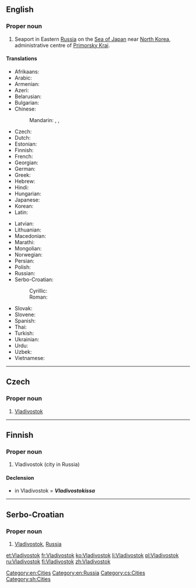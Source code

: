==English==
{{wikipedia}}

===Proper noun===
{{en-proper noun}}

# Seaport in Eastern [[Russia]] on the [[Sea of Japan]] near [[North Korea]], administrative centre of [[Primorsky Krai]].

====Translations====
{{trans-top|seaport in Russia}}
* Afrikaans: {{t|af|Wladiwostok}}
* Arabic: {{t-|ar|فلاديفوستوك|m|tr=fladifustūk}}
* Armenian: {{t-|hy|Վլադիվոստոկ|tr=Vladivostok}}
* Azeri: {{t|az|Vladivostok}}
* Belarusian: {{t-|be|Уладзівасток|m|tr=Uladzivastók}}
* Bulgarian: {{t-|bg|Владивосток|m|tr=Vladivostók}}
* Chinese:
*: Mandarin: {{t-|cmn|符拉迪沃斯托克|tr=Fúlādíwòsītuōkè|sc=Hani}}, {{t|cmn|海參崴|sc=Hani}}, {{t|cmn|海参崴|tr=Hǎishēnwǎi|sc=Hani}}
* Czech: {{t-|cs|Vladivostok|m}}
* Dutch: {{t-|nl|Vladivostok}}
* Estonian: {{t|et|Vladivostok}}
* Finnish: {{t+|fi|Vladivostok}}
* French: {{t+|fr|Vladivostok|m}}
* Georgian: {{t-|ka|ვლადივოსტოკი|tr=vladivostoki|sc=Geor}}
* German: {{t-|de|Wladiwostok|n}}
* Greek: {{t-|el|Βλαδιβοστόκ|tr=Vladivostók}}
* Hebrew: {{t-|he|ולדיווסטוק}}
* Hindi: {{t-|hi|व्लादिवोस्तोक|tr=vlādivostok}}
* Hungarian: {{t|hu|Vlagyivosztok}}
* Japanese: {{t-|ja|ウラジオストク|tr=Urajiosutoku}}
* Korean: {{t+|ko|블라디보스토크|tr=Beulladiboseutokeu|sc=Hang}}
* Latin: {{t|la|Vladivostokium|n}}
{{trans-mid}}
* Latvian: {{t|lv|Vladivostoka}}
* Lithuanian: {{t|lt|Vladivostokas|m}}
* Macedonian: {{t-|mk|Владивосток|m|tr=Vladivóstok}}
* Marathi: {{t-|mr|व्लादिवोस्तोक|n|tr=vlādivostoka|sc=Deva}}
* Mongolian: {{t|mn|Владивосток|tr=Vladivostok|sc=Cyrl}}
* Norwegian: {{t|no|Vladivostok}}
* Persian: {{t|fa|ولادی‌وستوک|tr=Velâdi-vostōk|sc=fa-Arab}}
* Polish: {{t-|pl|Władywostok|m}}
* Russian: {{t+|ru|Владивосток|m|tr=Vladivostók}}
* Serbo-Croatian:
*: Cyrillic: {{t|sh|Владивосток|m|sc=Cyrl}}
*: Roman: {{t|sh|Vladivostok|m}}
* Slovak: {{t|sk|Vladivostok|m}}
* Slovene: {{t|sl|Vladivostok|m}}
* Spanish: {{t|es|Vladivostok|m}}
* Thai: {{t-|th|วลาดิวอสต๊อก|tr=wá-laa-dì-wor-òk}}
* Turkish: {{t|tr|Vladivostok}}
* Ukrainian: {{t-|uk|Владивосток|m|tr=Vladyvostók}}
* Urdu: {{t|ur|ولادی وستوک|tr=vlādi vostok|sc=ur-Arab}}
* Uzbek: {{t|uz|Vladivostok}}
* Vietnamese: {{t-|vi|Vladivostok}}
{{trans-bottom}}

[[Category:en:Cities]]
[[Category:en:Russia]]

----

==Czech==

===Proper noun===
{{cs-proper noun|g=m}}

# [[#English|Vladivostok]] {{gloss|seaport in Eastern Russia on the Sea of Japan near North Korea, administrative centre of Primorsky Krai}}

[[Category:cs:Cities]]

----

==Finnish==

===Proper noun===
{{fi-proper noun}}

# Vladivostok (city in Russia)

====Declension====
* in Vladivostok = '''''Vladivostokissa'''''
{{fi-decl-risti|Vladivostok|nopl=1|i=0}}

----

==Serbo-Croatian==

===Proper noun===
{{sh-proper noun|g=m|r|Владивосток}}

# [[Vladivostok#English|Vladivostok]], [[Russia]]

[[Category:sh:Cities]]

[[et:Vladivostok]]
[[fr:Vladivostok]]
[[ko:Vladivostok]]
[[li:Vladivostok]]
[[pl:Vladivostok]]
[[ru:Vladivostok]]
[[fi:Vladivostok]]
[[zh:Vladivostok]]